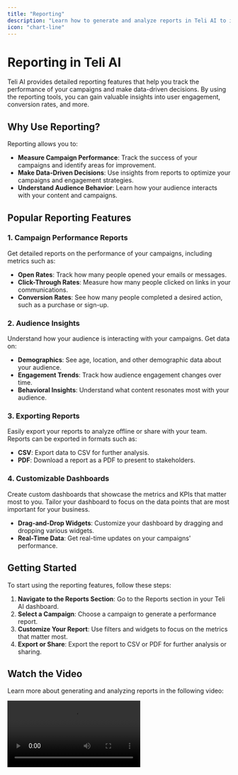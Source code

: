 ```yaml
---
title: "Reporting"
description: "Learn how to generate and analyze reports in Teli AI to improve your campaigns."
icon: "chart-line"
---
```


# Reporting in Teli AI

Teli AI provides detailed reporting features that help you track the performance of your campaigns and make data-driven decisions. By using the reporting tools, you can gain valuable insights into user engagement, conversion rates, and more.

## Why Use Reporting?

Reporting allows you to:

- **Measure Campaign Performance**: Track the success of your campaigns and identify areas for improvement.
- **Make Data-Driven Decisions**: Use insights from reports to optimize your campaigns and engagement strategies.
- **Understand Audience Behavior**: Learn how your audience interacts with your content and campaigns.

## Popular Reporting Features

### 1. **Campaign Performance Reports**

Get detailed reports on the performance of your campaigns, including metrics such as:

- **Open Rates**: Track how many people opened your emails or messages.
- **Click-Through Rates**: Measure how many people clicked on links in your communications.
- **Conversion Rates**: See how many people completed a desired action, such as a purchase or sign-up.

### 2. **Audience Insights**

Understand how your audience is interacting with your campaigns. Get data on:

- **Demographics**: See age, location, and other demographic data about your audience.
- **Engagement Trends**: Track how audience engagement changes over time.
- **Behavioral Insights**: Understand what content resonates most with your audience.

### 3. **Exporting Reports**

Easily export your reports to analyze offline or share with your team. Reports can be exported in formats such as:

- **CSV**: Export data to CSV for further analysis.
- **PDF**: Download a report as a PDF to present to stakeholders.

### 4. **Customizable Dashboards**

Create custom dashboards that showcase the metrics and KPIs that matter most to you. Tailor your dashboard to focus on the data points that are most important for your business.

- **Drag-and-Drop Widgets**: Customize your dashboard by dragging and dropping various widgets.
- **Real-Time Data**: Get real-time updates on your campaigns' performance.

## Getting Started

To start using the reporting features, follow these steps:

1. **Navigate to the Reports Section**: Go to the Reports section in your Teli AI dashboard.
2. **Select a Campaign**: Choose a campaign to generate a performance report.
3. **Customize Your Report**: Use filters and widgets to focus on the metrics that matter most.
4. **Export or Share**: Export the report to CSV or PDF for further analysis or sharing.

## Watch the Video

Learn more about generating and analyzing reports in the following video:

<video
  controls
  className="w-full aspect-video"
  src="/videos/Teli Reporting.mp4"
/>
